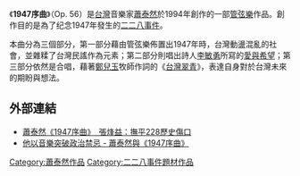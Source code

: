 《'''1947序曲'''》（Op. 56）是[[台灣|台灣]]音樂家[[蕭泰然|蕭泰然]]於1994年創作的一部[[管弦樂團|管弦樂]]作品。創作目的是為了纪念1947年發生的[[二二八事件|二二八事件]]。

本曲分為三個部分，第一部分藉由管弦樂佈置出1947年時，台灣動盪混亂的社會，並雜糅了台灣民謠作為元素；第二部分則唱出詩人[[李敏勇|李敏勇]]所寫的[[愛與希望|愛與希望]]；第三部分依然是合唱，藉著[[鄭兒玉|鄭兒玉]]牧師作詞的《[[台灣翠青|台灣翠青]]》，表達自身對於台灣未來的期盼與想法。

== 外部連結 ==
* [http://www.appledaily.com.tw/realtimenews/article/new/20150225/564291/ 蕭泰然《1947序曲》　張烽益：撫平228歷史傷口]
* [http://solomo.xinmedia.com/music/18584-TyzenHsiao 他以音樂突破政治禁忌 - 蕭泰然與《1947序曲》]{{Wayback|url=http://solomo.xinmedia.com/music/18584-TyzenHsiao |date=20181030205854 }}
{{Authority control}}

[[Category:蕭泰然作品|Category:蕭泰然作品]]
[[Category:二二八事件題材作品|Category:二二八事件題材作品]]